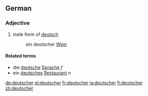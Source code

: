 {{also|Deutscher}}
==German==

===Adjective===
{{head|de|adjective form|g=m}}

# male form of [[deutsch]]
#: ein deutscher [[Wein]]

====Related terms====
* die [[deutsche]] [[Sprache]] ''f''
* ein [[deutsches]] [[Restaurant]] ''n''

[[de:deutscher]]
[[el:deutscher]]
[[fr:deutscher]]
[[ja:deutscher]]
[[fi:deutscher]]
[[zh:deutscher]]